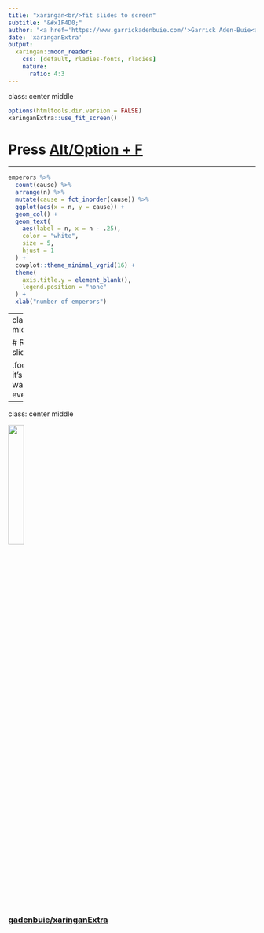 ```yaml
---
title: "xaringan<br/>fit slides to screen"
subtitle: "&#x1F4D0;"
author: "<a href='https://www.garrickadenbuie.com/'>Garrick Aden-Buie<a>"
date: 'xaringanExtra'
output:
  xaringan::moon_reader:
    css: [default, rladies-fonts, rladies]
    nature:
      ratio: 4:3
---
```


class: center middle

```r
options(htmltools.dir.version = FALSE)
xaringanExtra::use_fit_screen()
```

# Press <u>Alt/Option + F</u>

---

```r
emperors %>%
  count(cause) %>%
  arrange(n) %>%
  mutate(cause = fct_inorder(cause)) %>%
  ggplot(aes(x = n, y = cause)) +
  geom_col() +
  geom_text(
    aes(label = n, x = n - .25),
    color = "white",
    size = 5,
    hjust = 1
  ) +
  cowplot::theme_minimal_vgrid(16) +
  theme(
    axis.title.y = element_blank(),
    legend.position = "none"
  ) +
  xlab("number of emperors")
```

---
class: center middle

# Reload the slides to undo...

.footnote[Sorry, it's the easiest way to reset everything]

---
class: center middle

<img src="https://github.githubassets.com/images/modules/logos_page/GitHub-Mark.png" width="25%" />

### [gadenbuie/xaringanExtra](https://github.com/gadenbuie/xaringanExtra)

